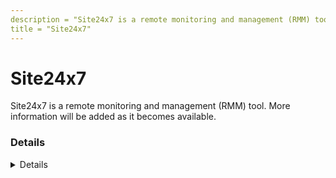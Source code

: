 ---
description = "Site24x7 is a remote monitoring and management (RMM) tool. More information will be added as it becomes available."
title = "Site24x7"
---



# Site24x7

Site24x7 is a remote monitoring and management (RMM) tool. More information will be added as it becomes available.

### Details
<Details author={""}
         category={""}
         created={""}
         website={""}
         lastModified={"2024-02-13"}
         privileges={""}
         free={ false }
         verification={ false }
/>

#### Installation Paths
<Card code={ ["MEAgentHelper.exe", "MonitoringAgent.exe", "Site24x7WindowsAgentTrayIcon.exe", "Site24x7PluginAgent.exe"] }/>





### Forensic Artifacts




#### Network Artifacts
<EuiSpacer size="xl"/>
<NetworkArtifactsTable data={ [{"Description": "Known remote domains", "Domains": ["plus*.site24x7.com", "plus*.site24x7.eu", "plus*.site24x7.in", "plus*.site24x7.cn", "plus*.site24x7.net.au", "site24x7.com/msp"], "Ports": []}] }/>




### Detections
- Detects potential network activity of Site24x7 RMM tool
  - [Sigma Rule](https://github.com/magicsword-io/LOLRMM/blob/main/detections/sigma/site24x7_network_sigma.yml)
- Detects potential processes activity of Site24x7 RMM tool
  - [Sigma Rule](https://github.com/magicsword-io/LOLRMM/blob/main/detections/sigma/site24x7_processes_sigma.yml)

### References
- [https://support.site24x7.com/portal/en/kb/articles/which-ports-do-i-need-to-allow-access-in-my-firewall-to-use-site24x7-agent](https://support.site24x7.com/portal/en/kb/articles/which-ports-do-i-need-to-allow-access-in-my-firewall-to-use-site24x7-agent)

